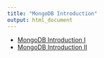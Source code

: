 ```yaml
---
title: "MongoDB Introduction"
output: html_document
---
```


* [MongoDB Introduction I](http://adalee2future.github.io/mongo-intro/mongodb_intro1.html)  
* [MongoDB Introduction II](http://adalee2future.github.io/mongo-intro/mongodb_intro2.html)  

